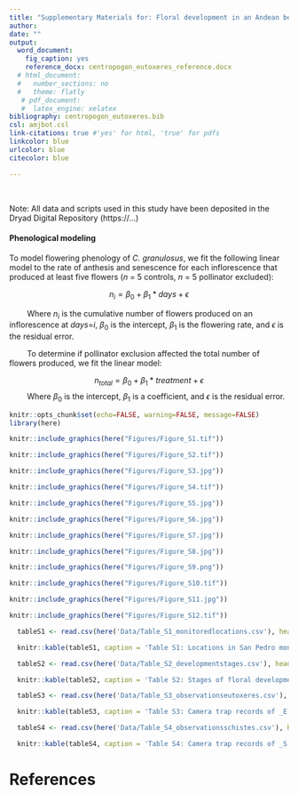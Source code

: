 ```yaml
---
title: "Supplementary Materials for: Floral development in an Andean bellflower (*Centropogon granulosus*, Campanulaceae) and pollination by Buff-tailed Sicklebill (*Eutoxeres condamini*)"
author: 
date: ""
output: 
  word_document:
    fig_caption: yes
    reference_docx: centropogon_eutoxeres_reference.docx
  # html_document:
  #   number_sections: no
  #   theme: flatly
   # pdf_document:
   #  latex_engine: xelatex
bibliography: centropogon_eutoxeres.bib
csl: amjbot.csl
link-citations: true #'yes' for html, 'true' for pdfs
linkcolor: blue
urlcolor: blue
citecolor: blue

---
```


&nbsp;
&nbsp;

Note: All data and scripts used in this study have been deposited
in the Dryad Digital Repository (https://...)





\newpage
#### Phenological modeling 

To model flowering phenology of _C. granulosus_, we fit the following linear model to the rate of anthesis and senescence for each inflorescence that produced at least five flowers ($n$ = 5 controls, $n$ = 5 pollinator excluded): 

$$n_i = \beta_0 + \beta_1*days + \epsilon$$

&emsp;&emsp; Where $n_i$ is the cumulative number of flowers produced on an inflorescence at $days$=$i$, $\beta_0$ is the intercept, $\beta_1$ is the flowering rate, and $\epsilon$ is the residual error. 

&emsp;&emsp; To determine if pollinator exclusion affected the total number of flowers produced, we fit the linear model:

$$n_{total} = \beta_0 + \beta_1*treatment + \epsilon$$
&emsp;&emsp; Where $\beta_0$ is the intercept, $\beta_1$ is a coefficient, and $\epsilon$ is the residual error. 






\newpage
```r
knitr::opts_chunk$set(echo=FALSE, warning=FALSE, message=FALSE)
library(here)
```


```r
knitr::include_graphics(here("Figures/Figure_S1.tif"))
```

\newpage
```r
knitr::include_graphics(here("Figures/Figure_S2.tif"))
```

\newpage
```r
knitr::include_graphics(here("Figures/Figure_S3.jpg"))
```


\newpage
```r
knitr::include_graphics(here("Figures/Figure_S4.tif"))
```

\newpage
```r
knitr::include_graphics(here("Figures/Figure_S5.jpg"))
```

\newpage
```r
knitr::include_graphics(here("Figures/Figure_S6.jpg"))
```

\newpage
```r
knitr::include_graphics(here("Figures/Figure_S7.jpg"))
```

\newpage
```r
knitr::include_graphics(here("Figures/Figure_S8.jpg"))
```

\newpage
```r
knitr::include_graphics(here("Figures/Figure_S9.png"))
```

\newpage
```r
knitr::include_graphics(here("Figures/Figure_S10.tif"))
```

\newpage
```r
knitr::include_graphics(here("Figures/Figure_S11.jpg"))
```

\newpage
```r
knitr::include_graphics(here("Figures/Figure_S12.tif"))
```





\newpage


```r

  tableS1 <- read.csv(here('Data/Table_S1_monitoredlocations.csv'), header=TRUE)

  knitr::kable(tableS1, caption = 'Table S1: Locations in San Pedro monitored for Sicklebill visitation to _C. granulosus_. The first column lists the  _C. granulosus_ individual identifiers.')

```


\newpage
```r

  tableS2 <- read.csv(here('Data/Table_S2_developmentstages.csv'), header=TRUE)

  knitr::kable(tableS2, caption = 'Table S2: Stages of floral development in _C. granulosus_.')

```


\newpage
```r

  tableS3 <- read.csv(here('Data/Table_S3_observationseutoxeres.csv'), header=TRUE)

  knitr::kable(tableS3, caption = 'Table S3: Camera trap records of _E. condamini_.')

```


\newpage
```r

  tableS4 <- read.csv(here('Data/Table_S4_observationsschistes.csv'), header=TRUE)

  knitr::kable(tableS4, caption = 'Table S4: Camera trap records of _S. geofryii_.')

```



# References


